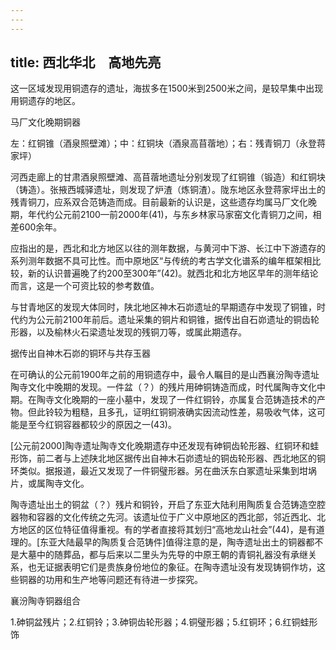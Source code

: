 ```yaml
---
---
---
```

title: 西北华北　高地先亮
---




这一区域发现用铜遗存的遗址，海拔多在1500米到2500米之间，是较早集中出现用铜遗存的地区。

马厂文化晚期铜器

左：红铜锥（酒泉照壁滩）；中：红铜块（酒泉高苜蓿地）；右：残青铜刀（永登蒋家坪）



河西走廊上的甘肃酒泉照壁滩、高苜蓿地遗址分别发现了红铜锥（锻造）和红铜块（铸造）。张掖西城驿遗址，则发现了炉渣（炼铜渣）。陇东地区永登蒋家坪出土的残青铜刀，应系双合范铸造而成。目前最新的认识是，这些遗存均属马厂文化晚期，年代约公元前2100—前2000年(41)，与东乡林家马家窑文化青铜刀之间，相差600余年。

应指出的是，西北和北方地区以往的测年数据，与黄河中下游、长江中下游遗存的系列测年数据不具可比性。而中原地区“与传统的考古学文化谱系的编年框架相比较，新的认识普遍晚了约200至300年”(42)。就西北和北方地区早年的测年结论而言，这是一个可资比较的参考数值。

与甘青地区的发现大体同时，陕北地区神木石峁遗址的早期遗存中发现了铜锥，时代约为公元前2100年前后。遗址采集的铜片和铜锥，据传出自石峁遗址的铜齿轮形器，以及榆林火石梁遗址发现的残铜刀等，或属此期遗存。

据传出自神木石峁的铜环与共存玉器



在可确认的公元前1900年之前的用铜遗存中，最令人瞩目的是山西襄汾陶寺遗址陶寺文化中晚期的发现。一件盆（？）的残片用砷铜铸造而成，时代属陶寺文化中期。在陶寺文化晚期的一座小墓中，发现了一件红铜铃，亦属复合范铸造技术的产物。但此铃较为粗糙，且多孔，证明红铜铜液确实因流动性差，易吸收气体，这可能是至今红铜容器都较少的原因之一(43)。

[公元前2000]陶寺遗址陶寺文化晚期遗存中还发现有砷铜齿轮形器、红铜环和蛙形饰，前二者与上述陕北地区据传出自神木石峁遗址的铜齿轮形器、西北地区的铜环类似。据报道，最近又发现了一件铜璧形器。另在曲沃东白冢遗址采集到坩埚片，或属陶寺文化。

陶寺遗址出土的铜盆（？）残片和铜铃，开启了东亚大陆利用陶质复合范铸造空腔器物和容器的文化传统之先河。该遗址位于广义中原地区的西北部，邻近西北、北方地区的区位特征值得重视。有的学者直接将其划归“高地龙山社会”(44)，是有道理的。[东亚大陆最早的陶质复合范铸件]值得注意的是，陶寺遗址出土的铜器都不是大墓中的随葬品，都与后来以二里头为先导的中原王朝的青铜礼器没有承继关系，也无证据表明它们是贵族身份地位的象征。在陶寺遗址没有发现铸铜作坊，这些铜器的功用和生产地等问题还有待进一步探究。

襄汾陶寺铜器组合

1.砷铜盆残片；2.红铜铃；3.砷铜齿轮形器；4.铜璧形器；5.红铜环；6.红铜蛙形饰